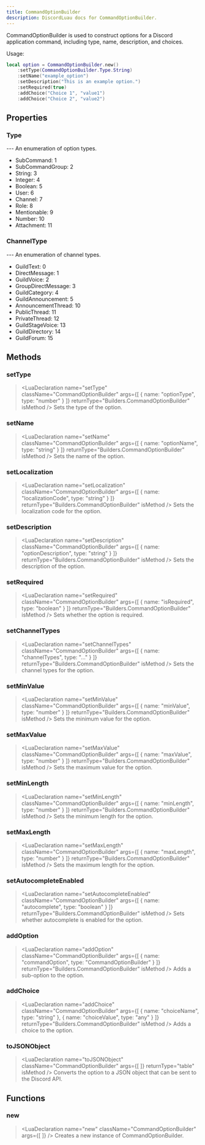 ```yaml
---
title: CommandOptionBuilder
description: DiscordLuau docs for CommandOptionBuilder.
---
```

[//]: # (This file was automatically compiled through the Generator luau code under this repository)
[//]: # (if you want to edit the documentation of discord-luau, please write changes)
[//]: # (to the discord-luau repository itself, we extract the comments from discord-luau and translate)
[//]: # (them into markdown files that Nextra can interpret!)

[//]: # (----- DOCUMENT IMPORTS ----- )


[//]: # (----- DOCUMENT DESCRIPTION ----- )

CommandOptionBuilder is used to construct options for a Discord application command, including type, name, description, and choices.

Usage:
```lua
local option = CommandOptionBuilder.new()
	:setType(CommandOptionBuilder.Type.String)
	:setName("example_option")
	:setDescription("This is an example option.")
	:setRequired(true)
	:addChoice("Choice 1", "value1")
	:addChoice("Choice 2", "value2")
```

[//]: # (----- DOCUMENT PROPERTIES ----- )

## Properties

### Type

<LuaProperty name="CommandOptionBuilder.Type" type="table" />
---
An enumeration of option types.

- SubCommand: 1
- SubCommandGroup: 2
- String: 3
- Integer: 4
- Boolean: 5
- User: 6
- Channel: 7
- Role: 8
- Mentionable: 9
- Number: 10
- Attachment: 11
### ChannelType

<LuaProperty name="CommandOptionBuilder.ChannelType" type="table" />
---
An enumeration of channel types.

- GuildText: 0
- DirectMessage: 1
- GuildVoice: 2
- GroupDirectMessage: 3
- GuildCategory: 4
- GuildAnnouncement: 5
- AnnouncementThread: 10
- PublicThread: 11
- PrivateThread: 12
- GuildStageVoice: 13
- GuildDirectory: 14
- GuildForum: 15

[//]: # (----- DOCUMENT METHODS ----- )

## Methods

### setType

> <LuaDeclaration name="setType" className="CommandOptionBuilder" args={[ { name: "optionType", type: "number" } ]} returnType="Builders.CommandOptionBuilder" isMethod />
Sets the type of the option.
### setName

> <LuaDeclaration name="setName" className="CommandOptionBuilder" args={[ { name: "optionName", type: "string" } ]} returnType="Builders.CommandOptionBuilder" isMethod />
Sets the name of the option.
### setLocalization

> <LuaDeclaration name="setLocalization" className="CommandOptionBuilder" args={[ { name: "localizationCode", type: "string" } ]} returnType="Builders.CommandOptionBuilder" isMethod />
Sets the localization code for the option.
### setDescription

> <LuaDeclaration name="setDescription" className="CommandOptionBuilder" args={[ { name: "optionDescription", type: "string" } ]} returnType="Builders.CommandOptionBuilder" isMethod />
Sets the description of the option.
### setRequired

> <LuaDeclaration name="setRequired" className="CommandOptionBuilder" args={[ { name: "isRequired", type: "boolean" } ]} returnType="Builders.CommandOptionBuilder" isMethod />
Sets whether the option is required.
### setChannelTypes

> <LuaDeclaration name="setChannelTypes" className="CommandOptionBuilder" args={[ { name: "channelTypes", type: "..." } ]} returnType="Builders.CommandOptionBuilder" isMethod />
Sets the channel types for the option.
### setMinValue

> <LuaDeclaration name="setMinValue" className="CommandOptionBuilder" args={[ { name: "minValue", type: "number" } ]} returnType="Builders.CommandOptionBuilder" isMethod />
Sets the minimum value for the option.
### setMaxValue

> <LuaDeclaration name="setMaxValue" className="CommandOptionBuilder" args={[ { name: "maxValue", type: "number" } ]} returnType="Builders.CommandOptionBuilder" isMethod />
Sets the maximum value for the option.
### setMinLength

> <LuaDeclaration name="setMinLength" className="CommandOptionBuilder" args={[ { name: "minLength", type: "number" } ]} returnType="Builders.CommandOptionBuilder" isMethod />
Sets the minimum length for the option.
### setMaxLength

> <LuaDeclaration name="setMaxLength" className="CommandOptionBuilder" args={[ { name: "maxLength", type: "number" } ]} returnType="Builders.CommandOptionBuilder" isMethod />
Sets the maximum length for the option.
### setAutocompleteEnabled

> <LuaDeclaration name="setAutocompleteEnabled" className="CommandOptionBuilder" args={[ { name: "autocomplete", type: "boolean" } ]} returnType="Builders.CommandOptionBuilder" isMethod />
Sets whether autocomplete is enabled for the option.
### addOption

> <LuaDeclaration name="addOption" className="CommandOptionBuilder" args={[ { name: "commandOption", type: "CommandOptionBuilder" } ]} returnType="Builders.CommandOptionBuilder" isMethod />
Adds a sub-option to the option.
### addChoice

> <LuaDeclaration name="addChoice" className="CommandOptionBuilder" args={[ { name: "choiceName", type: "string" }, { name: "choiceValue", type: "any" } ]} returnType="Builders.CommandOptionBuilder" isMethod />
Adds a choice to the option.
### toJSONObject

> <LuaDeclaration name="toJSONObject" className="CommandOptionBuilder" args={[  ]} returnType="table" isMethod />
Converts the option to a JSON object that can be sent to the Discord API.

[//]: # (----- DOCUMENT FUNCTIONS ----- )

## Functions

### new

> <LuaDeclaration name="new" className="CommandOptionBuilder" args={[  ]} />
Creates a new instance of CommandOptionBuilder.

